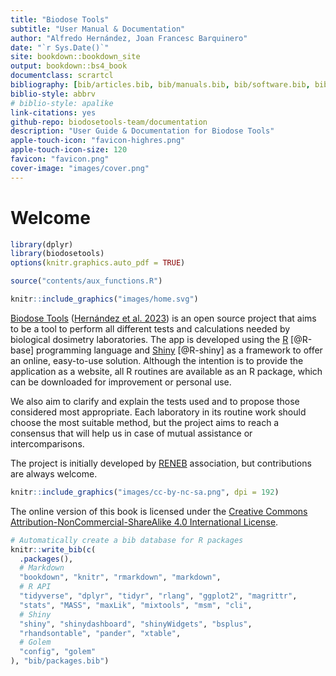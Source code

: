 ```yaml
---
title: "Biodose Tools"
subtitle: "User Manual & Documentation"
author: "Alfredo Hernández, Joan Francesc Barquinero"
date: "`r Sys.Date()`"
site: bookdown::bookdown_site
output: bookdown::bs4_book
documentclass: scrartcl
bibliography: [bib/articles.bib, bib/manuals.bib, bib/software.bib, bib/packages.bib, bib/extra.bib]
biblio-style: abbrv
# biblio-style: apalike
link-citations: yes
github-repo: biodosetools-team/documentation
description: "User Guide & Documentation for Biodose Tools"
apple-touch-icon: "favicon-highres.png"
apple-touch-icon-size: 120
favicon: "favicon.png"
cover-image: "images/cover.png"
---
```



# Welcome {-}

```r
library(dplyr)
library(biodosetools)
options(knitr.graphics.auto_pdf = TRUE)

source("contents/aux_functions.R")
```

```r
knitr::include_graphics("images/home.svg")
```

[Biodose Tools](https://biodosetools-team.github.io/biodosetools/) ([Hernández et al. 2023](https://doi.org/10.1080/09553002.2023.2176564)) is an open source project that aims to be a tool to perform all different tests and calculations needed by biological dosimetry laboratories. The app is developed using the [R](https://www.r-project.org/about.html) [@R-base] programming language and [Shiny](https://shiny.rstudio.com/) [@R-shiny] as a framework to offer an online, easy-to-use solution. Although the intention is to provide the application as a website, all R routines are available as an R package, which can be downloaded for improvement or personal use.

We also aim to clarify and explain the tests used and to propose those considered most appropriate. Each laboratory in its routine work should choose the most suitable method, but the project aims to reach a consensus that will help us in case of mutual assistance or intercomparisons.

The project is initially developed by [RENEB](https://www.reneb.net/) association, but contributions are always welcome.

```r
knitr::include_graphics("images/cc-by-nc-sa.png", dpi = 192)
```

The online version of this book is licensed under the [Creative Commons Attribution-NonCommercial-ShareAlike 4.0 International License](http://creativecommons.org/licenses/by-nc-sa/4.0/).

```r
# Automatically create a bib database for R packages
knitr::write_bib(c(
  .packages(),
  # Markdown
  "bookdown", "knitr", "rmarkdown", "markdown",
  # R API
  "tidyverse", "dplyr", "tidyr", "rlang", "ggplot2", "magrittr",
  "stats", "MASS", "maxLik", "mixtools", "msm", "cli",
  # Shiny
  "shiny", "shinydashboard", "shinyWidgets", "bsplus",
  "rhandsontable", "pander", "xtable",
  # Golem
  "config", "golem"
), "bib/packages.bib")
```
